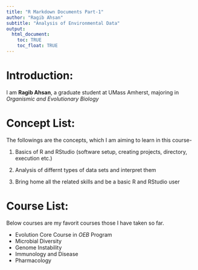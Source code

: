 ```yaml
---
title: "R Markdown Documents Part-1"
author: "Ragib Ahsan"
subtitle: "Analysis of Environmental Data"
output:
  html_document:
    toc: TRUE
    toc_float: TRUE
---
```


# **Introduction:**

I am **Ragib Ahsan**, a graduate student at UMass Amherst, majoring in *Organismic and Evolutionary Biology*

# **Concept List:**

The followings are the concepts, which I am aiming to learn in this course- 

1. Basics of R and RStudio (software setup, creating projects, directory, execution etc.)

2. Analysis of differnt types of data sets and interpret them

3. Bring home all the related skills and be a basic R and RStudio user

# **Course List:**

Below courses are my favorit courses those I have taken so far. 

* Evolution Core Course in *OEB* Program
* Microbial Diversity
* Genome Instability 
* Immunology and Disease 
* Pharmacology